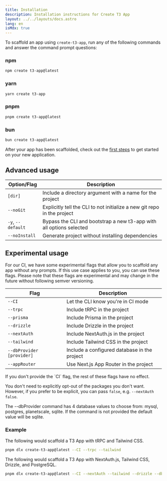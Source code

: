 ```yaml
---
title: Installation
description: Installation instructions for Create T3 App
layout: ../../layouts/docs.astro
lang: en
isMdx: true
---
```



To scaffold an app using `create-t3-app`, run any of the following commands and answer the command prompt questions:

### npm

```bash
npm create t3-app@latest
```

### yarn

```bash
yarn create t3-app
```

### pnpm

```bash
pnpm create t3-app@latest
```

### bun

```bash
bun create t3-app@latest
```

After your app has been scaffolded, check out the [first steps](/en/usage/first-steps) to get started on your new application.

## Advanced usage

| Option/Flag       | Description                                                             |
| ----------------- | ----------------------------------------------------------------------- |
| `[dir]`           | Include a directory argument with a name for the project                |
| `--noGit`         | Explicitly tell the CLI to not initialize a new git repo in the project |
| `-y`, `--default` | Bypass the CLI and bootstrap a new t3-app with all options selected     |
| `--noInstall`     | Generate project without installing dependencies                        |

## Experimental usage

For our CI, we have some experimental flags that allow you to scaffold any app without any prompts. If this use case applies to you, you can use these flags. Please note that these flags are experimental and may change in the future without following semver versioning.

| Flag                      | Description                                  |
| ------------------------- | -------------------------------------------- |
| `--CI`                    | Let the CLI know you're in CI mode           |
| `--trpc`                  | Include tRPC in the project                  |
| `--prisma`                | Include Prisma in the project                |
| `--drizzle`               | Include Drizzle in the project               |
| `--nextAuth`              | Include NextAuth.js in the project           |
| `--tailwind`              | Include Tailwind CSS in the project          |
| `--dbProvider [provider]` | Include a configured database in the project |
| `--appRouter`             | Use Next.js App Router in the project        |

<Callout type="warning">
  If you don't provide the `CI` flag, the rest of these flags have no effect.
</Callout>

You don't need to explicitly opt-out of the packages you don't want. However, if you prefer to be explicit, you can pass `false`, e.g. `--nextAuth false`.

The --dbProvider command has 4 database values to choose from: mysql, postgres, planetscale, sqlite. If the command is not provided the default value will be sqlite.

### Example

The following would scaffold a T3 App with tRPC and Tailwind CSS.

```bash
pnpm dlx create-t3-app@latest --CI --trpc --tailwind
```

The following would scaffold a T3 App with NextAuth.js, Tailwind CSS, Drizzle, and PostgreSQL.

```bash
pnpm dlx create-t3-app@latest --CI --nextAuth --tailwind --drizzle --dbProvider postgres
```

